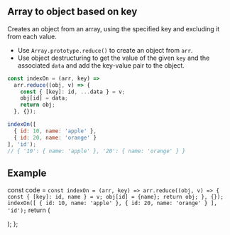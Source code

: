## Array to object based on key

Creates an object from an array, using the specified key and excluding it from each value.

- Use `Array.prototype.reduce()` to create an object from `arr`.
- Use object destructuring to get the value of the given `key` and the associated `data` and add the key-value pair to the object.

```js
const indexOn = (arr, key) =>
  arr.reduce((obj, v) => {
    const { [key]: id, ...data } = v;
    obj[id] = data;
    return obj;
  }, {});
```

```js
indexOn([
  { id: 10, name: 'apple' },
  { id: 20, name: 'orange' }
], 'id');
// { '10': { name: 'apple' }, '20': { name: 'orange' } }
```

## Example


  const code = `
const indexOn = (arr, key) =>
  arr.reduce((obj, v) => {
    const { [key]: id, name } = v;
    obj[id] = {name};
    return obj;
  }, {});
indexOn([
  { id: 10, name: 'apple' },
  { id: 20, name: 'orange' }
], 'id');
  `
  return (
    <div>
      <Embed source={code} />
    </div>
  );
};

<Demo/>

